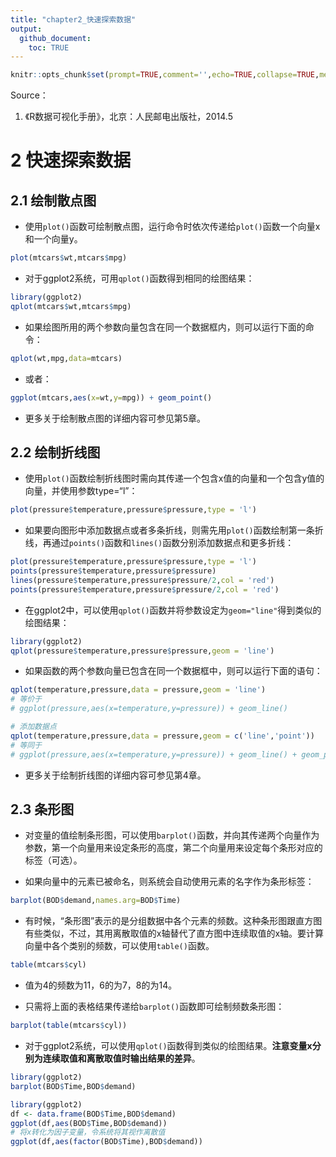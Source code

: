 ```yaml
---
title: "chapter2_快速探索数据"
output: 
  github_document:
    toc: TRUE
---
```


```r
knitr::opts_chunk$set(prompt=TRUE,comment='',echo=TRUE,collapse=TRUE,message=FALSE,warning=FALSE)
```

Source：

1.  《R数据可视化手册》，北京：人民邮电出版社，2014.5

# 2 快速探索数据

## 2.1 绘制散点图

- 使用`plot()`函数可绘制散点图，运行命令时依次传递给`plot()`函数一个向量x和一个向量y。

```r
plot(mtcars$wt,mtcars$mpg)
```

- 对于ggplot2系统，可用`qplot()`函数得到相同的绘图结果：

```r
library(ggplot2)
qplot(mtcars$wt,mtcars$mpg)
```

- 如果绘图所用的两个参数向量包含在同一个数据框内，则可以运行下面的命令：

```r
qplot(wt,mpg,data=mtcars)
```

- 或者：

```r
ggplot(mtcars,aes(x=wt,y=mpg)) + geom_point()
```

- 更多关于绘制散点图的详细内容可参见第5章。

## 2.2 绘制折线图

- 使用`plot()`函数绘制折线图时需向其传递一个包含x值的向量和一个包含y值的向量，并使用参数type="l"：

```r
plot(pressure$temperature,pressure$pressure,type = 'l')
```

- 如果要向图形中添加数据点或者多条折线，则需先用`plot()`函数绘制第一条折线，再通过`points()`函数和`lines()`函数分别添加数据点和更多折线：

```r
plot(pressure$temperature,pressure$pressure,type = 'l')
points(pressure$temperature,pressure$pressure)
lines(pressure$temperature,pressure$pressure/2,col = 'red')
points(pressure$temperature,pressure$pressure/2,col = 'red')
```

- 在ggplot2中，可以使用`qplot()`函数并将参数设定为`geom="line"`得到类似的绘图结果：

```r
library(ggplot2)
qplot(pressure$temperature,pressure$pressure,geom = 'line')
```

- 如果函数的两个参数向量已包含在同一个数据框中，则可以运行下面的语句：

```r
qplot(temperature,pressure,data = pressure,geom = 'line')
# 等价于
# ggplot(pressure,aes(x=temperature,y=pressure)) + geom_line()

# 添加数据点
qplot(temperature,pressure,data = pressure,geom = c('line','point'))
# 等同于
# ggplot(pressure,aes(x=temperature,y=pressure)) + geom_line() + geom_point()
```

- 更多关于绘制折线图的详细内容可参见第4章。

## 2.3 条形图

- 对变量的值绘制条形图，可以使用`barplot()`函数，并向其传递两个向量作为参数，第一个向量用来设定条形的高度，第二个向量用来设定每个条形对应的标签（可选）。

- 如果向量中的元素已被命名，则系统会自动使用元素的名字作为条形标签：

```r
barplot(BOD$demand,names.arg=BOD$Time)
```
  
- 有时候，“条形图”表示的是分组数据中各个元素的频数。这种条形图跟直方图有些类似，不过，其用离散取值的x轴替代了直方图中连续取值的x轴。要计算向量中各个类别的频数，可以使用`table()`函数。

```r
table(mtcars$cyl)
```

- 值为4的频数为11，6的为7，8的为14。

- 只需将上面的表格结果传递给`barplot()`函数即可绘制频数条形图：

```r
barplot(table(mtcars$cyl))
```

- 对于ggplot2系统，可以使用`qplot()`函数得到类似的绘图结果。**注意变量x分别为连续取值和离散取值时输出结果的差异**。



```r
library(ggplot2)
barplot(BOD$Time,BOD$demand)
```

```r
library(ggplot2)
df <- data.frame(BOD$Time,BOD$demand)
ggplot(df,aes(BOD$Time,BOD$demand)) 
# 将x转化为因子变量，令系统将其视作离散值
ggplot(df,aes(factor(BOD$Time),BOD$demand)) 
```

